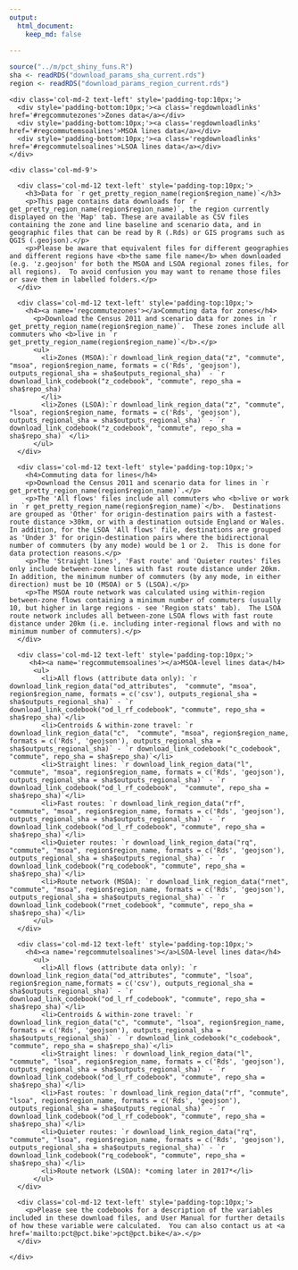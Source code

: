 ```yaml
---
output: 
  html_document:
    keep_md: false
  
---
```



```r
source("../m/pct_shiny_funs.R")
sha <- readRDS("download_params_sha_current.rds")
region <- readRDS("download_params_region_current.rds")

```

<!--html_preserve-->
<div class='container'>
  <div class='row maintext' id='maintext'>
    <div class='col-md-2 text-left' style='padding-top:10px;'>
      <div style='padding-bottom:10px;'><a class='regdownloadlinks' href='#regcommutezones'>Zones data</a></div>
      <div style='padding-bottom:10px;'><a class='regdownloadlinks' href='#regcommutemsoalines'>MSOA lines data</a></div>
      <div style='padding-bottom:10px;'><a class='regdownloadlinks' href='#regcommutelsoalines'>LSOA lines data</a></div>
    </div>

    <div class='col-md-9'>

      <div class='col-md-12 text-left' style='padding-top:10px;'>
        <h3>Data for `r get_pretty_region_name(region$region_name)`</h3>
        <p>This page contains data downloads for `r get_pretty_region_name(region$region_name)`, the region currently displayed on the 'Map' tab. These are available as CSV files containing the zone and line baseline and scenario data, and in geographic files that can be read by R (.Rds) or GIS programs such as QGIS (.geojson).</p>
        <p>Please be aware that equivalent files for different geographies and different regions have <b>the same file name</b> when downloaded (e.g. 'z.geojson' for both the MSOA and LSOA regional zones files, for all regions).  To avoid confusion you may want to rename those files or save them in labelled folders.</p>
      </div>
      
      <div class='col-md-12 text-left' style='padding-top:10px;'>
        <h4><a name='regcommutezones'></a>Commuting data for zones</h4>
          <p>Download the Census 2011 and scenario data for zones in `r get_pretty_region_name(region$region_name)`.  These zones include all commuters who <b>live in `r get_pretty_region_name(region$region_name)`</b>.</p>
          <ul>
            <li>Zones (MSOA):`r download_link_region_data("z", "commute", "msoa", region$region_name, formats = c('Rds', 'geojson'), outputs_regional_sha = sha$outputs_regional_sha)` - `r download_link_codebook("z_codebook", "commute", repo_sha = sha$repo_sha)`
            </li>
            <li>Zones (LSOA):`r download_link_region_data("z", "commute", "lsoa", region$region_name, formats = c('Rds', 'geojson'), outputs_regional_sha = sha$outputs_regional_sha)` - `r download_link_codebook("z_codebook", "commute", repo_sha = sha$repo_sha)` </li>
          </ul>
      </div>

      <div class='col-md-12 text-left' style='padding-top:10px;'>
        <h4>Commuting data for lines</h4>
        <p>Download the Census 2011 and scenario data for lines in `r get_pretty_region_name(region$region_name)`.</p>
        <p>The 'All flows' files include all commuters who <b>live or work in `r get_pretty_region_name(region$region_name)`</b>.  Destinations are grouped as 'Other' for origin-destination pairs with a fastest-route distance >30km, or with a destination outside England or Wales.  In addition, for the LSOA 'All flows' file, destinations are grouped as 'Under 3' for origin-destination pairs where the bidirectional number of commuters (by any mode) would be 1 or 2.  This is done for data protection reasons.</p>
        <p>The 'Straight lines', 'Fast route' and 'Quieter routes' files only include between-zone lines with fast route distance under 20km.  In addition, the minimum number of commuters (by any mode, in either direction) must be 10 (MSOA) or 5 (LSOA).</p>
        <p>The MSOA route network was calculated using within-region between-zone flows containing a minimum number of commuters (usually 10, but higher in large regions - see 'Region stats' tab).  The LSOA route network includes all between-zone LSOA flows with fast route distance under 20km (i.e. including inter-regional flows and with no minimum number of commuters).</p>
      </div>

      <div class='col-md-12 text-left' style='padding-top:10px;'>
         <h4><a name='regcommutemsoalines'></a>MSOA-level lines data</h4>
          <ul>
            <li>All flows (attribute data only): `r download_link_region_data("od_attributes",  "commute", "msoa", region$region_name, formats = c('csv'), outputs_regional_sha = sha$outputs_regional_sha)` - `r download_link_codebook("od_l_rf_codebook", "commute", repo_sha = sha$repo_sha)`</li>
            <li>Centroids & within-zone travel: `r download_link_region_data("c",  "commute", "msoa", region$region_name, formats = c('Rds', 'geojson'), outputs_regional_sha = sha$outputs_regional_sha)` - `r download_link_codebook("c_codebook",  "commute", repo_sha = sha$repo_sha)`</li>
            <li>Straight lines: `r download_link_region_data("l",  "commute", "msoa", region$region_name, formats = c('Rds', 'geojson'), outputs_regional_sha = sha$outputs_regional_sha)` - `r download_link_codebook("od_l_rf_codebook",  "commute", repo_sha = sha$repo_sha)`</li>
            <li>Fast routes: `r download_link_region_data("rf",  "commute", "msoa", region$region_name, formats = c('Rds', 'geojson'), outputs_regional_sha = sha$outputs_regional_sha)` - `r download_link_codebook("od_l_rf_codebook", "commute", repo_sha = sha$repo_sha)`</li>
            <li>Quieter routes: `r download_link_region_data("rq", "commute", "msoa", region$region_name, formats = c('Rds', 'geojson'), outputs_regional_sha = sha$outputs_regional_sha)` - `r download_link_codebook("rq_codebook", "commute", repo_sha = sha$repo_sha)`</li>
            <li>Route network (MSOA): `r download_link_region_data("rnet", "commute", "msoa", region$region_name, formats = c('Rds', 'geojson'), outputs_regional_sha = sha$outputs_regional_sha)` - `r download_link_codebook("rnet_codebook", "commute", repo_sha = sha$repo_sha)`</li>
          </ul>
      </div>

      <div class='col-md-12 text-left' style='padding-top:10px;'>
        <h4><a name='regcommutelsoalines'></a>LSOA-level lines data</h4>
          <ul>
            <li>All flows (attribute data only): `r download_link_region_data("od_attributes", "commute", "lsoa", region$region_name,formats = c('csv'), outputs_regional_sha = sha$outputs_regional_sha)` - `r download_link_codebook("od_l_rf_codebook", "commute", repo_sha = sha$repo_sha)`</li>
            <li>Centroids & within-zone travel: `r download_link_region_data("c", "commute", "lsoa", region$region_name, formats = c('Rds', 'geojson'), outputs_regional_sha = sha$outputs_regional_sha)` - `r download_link_codebook("c_codebook", "commute", repo_sha = sha$repo_sha)`</li>
            <li>Straight lines: `r download_link_region_data("l", "commute", "lsoa", region$region_name, formats = c('Rds', 'geojson'), outputs_regional_sha = sha$outputs_regional_sha)` - `r download_link_codebook("od_l_rf_codebook", "commute", repo_sha = sha$repo_sha)`</li>
            <li>Fast routes: `r download_link_region_data("rf", "commute", "lsoa", region$region_name, formats = c('Rds', 'geojson'), outputs_regional_sha = sha$outputs_regional_sha)` - `r download_link_codebook("od_l_rf_codebook", "commute", repo_sha = sha$repo_sha)`</li>
            <li>Quieter routes: `r download_link_region_data("rq", "commute", "lsoa", region$region_name, formats = c('Rds', 'geojson'), outputs_regional_sha = sha$outputs_regional_sha)` - `r download_link_codebook("rq_codebook", "commute", repo_sha = sha$repo_sha)`</li>
            <li>Route network (LSOA): *coming later in 2017*</li>
          </ul>
      </div>

      <div class='col-md-12 text-left' style='padding-top:10px;'>
        <p>Please see the codebooks for a description of the variables included in these download files, and User Manual for further details of how these variable were calculated.  You can also contact us at <a href='mailto:pct@pct.bike'>pct@pct.bike</a>.</p>
      </div>

    </div>
  </div>
</div>
<!--/html_preserve-->